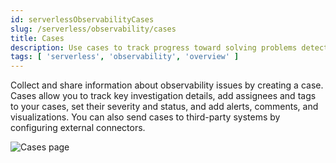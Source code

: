```yaml
---
id: serverlessObservabilityCases
slug: /serverless/observability/cases
title: Cases
description: Use cases to track progress toward solving problems detected in Elastic Observability.
tags: [ 'serverless', 'observability', 'overview' ]
---
```


<p><DocBadge template="technical preview" /></p>

Collect and share information about observability issues by creating a case.
Cases allow you to track key investigation details,
add assignees and tags to your cases, set their severity and status, and add alerts,
comments, and visualizations. You can also send cases to third-party systems by
<DocLink id="serverlessObservabilitySendCasesToAnExternalSystem">configuring external connectors</DocLink>.

![Cases page](../images/cases.png)

